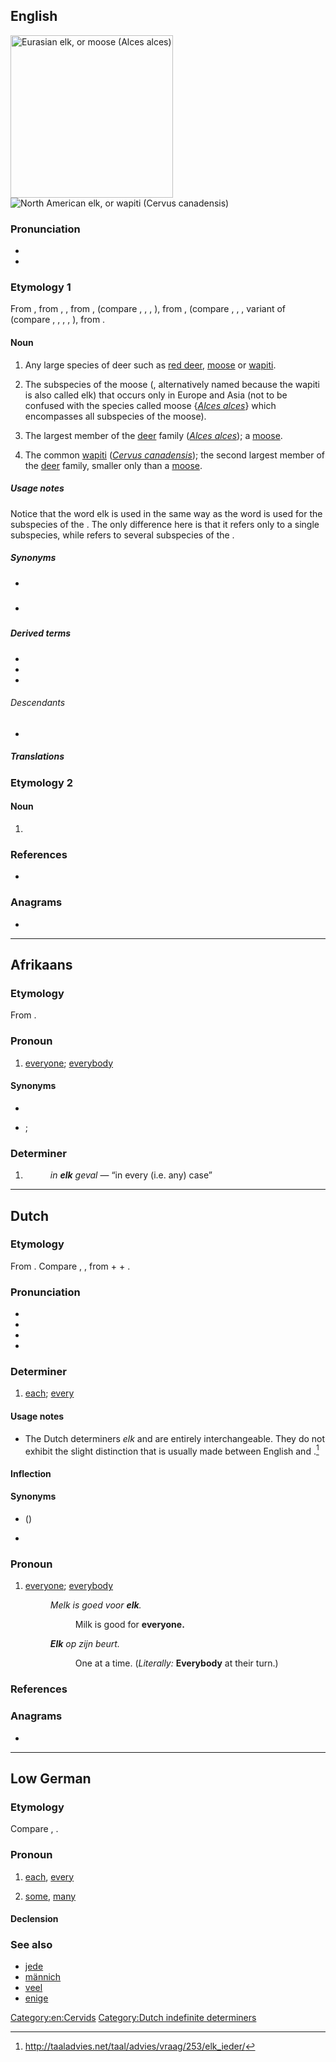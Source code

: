 {{also|Elk|-elk}}
==English==
{{wikipedia|lang=en}}
[[Image:Moose superior.jpg|260px|thumb|Eurasian elk, or moose (''Alces alces'')]]
[[Image:Cervus canadensis2006.jpg|thumb|North American elk, or wapiti (''Cervus canadensis'')]]

===Pronunciation===
* {{IPA|en|/ɛlk/}}
* {{audio|en|en-us-elk.ogg|Audio (US)}}

===Etymology 1===
From {{inh|en|enm|elk}}, from {{inh|en|ang|eolc}}, {{m|ang|eolh|t=elk}}, from {{inh|en|gem-pro|*elhaz}}, {{m|gem-pro|*algiz|t=elk}} (compare {{cog|nds|Elk}}, {{cog|de|Elch}}, {{cog|no|elg}}, {{cog|sv|älg}}), from {{inh|en|ine-pro|*h₁élḱis}}, {{m|ine-pro|*h₁ólḱis}} (compare {{cog|pl|łoś}}, {{cog|ru|лось}}, {{cog|sa-ved|ऋश्य|tr=ṛ́śya||antelope}}, variant of {{m|ine-pro|*h₁elh₁én}} (compare {{cog|de|Elen}}, {{cog|xto|yäl}}, {{cog|txb|ylem||gazelle}}, {{cog|lt|élnis||stag}}, {{cog|hy|եղնիկ||doe, hind}}), from {{m|ine-pro|*h₁el-||deer}}.

====Noun====
{{en-noun|elk|elks}}

# {{rfv-sense|en}} {{lb|en|originally}} Any large species of deer such as [[red deer]], [[moose]] or [[wapiti]].
# The subspecies of the moose ({{taxlink|Alces alces alces|subspecies|ver=190809}}, alternatively named {{vern|Eurasian elk}} because the wapiti is also called elk) that occurs only in Europe and Asia (not to be confused with the species called moose {''[[Alces alces]]''} which encompasses all subspecies of the moose).
# {{lb|en|now|chiefly|Europe}} The largest member of the [[deer]] family (''[[Alces alces]]''); a [[moose]].
# {{lb|en|North America}} The common [[wapiti]] (''[[Cervus canadensis]]''); the second largest member of the [[deer]] family, smaller only than a [[moose]].

=====Usage notes=====
Notice that the word elk is used in the same way as the word {{m|en|caribou}} is used for the subspecies of the {{m|en|reindeer}}. The only difference here is that it refers only to a single subspecies, while {{m|en|caribou}} refers to several subspecies of the {{l|en|reindeer}}.

=====Synonyms=====
* {{sense|Cervus candensis}} {{l|en|wapiti}}
* {{sense|Alces alces}} {{l|en|moose}}

=====Derived terms=====
* {{l|en|Elk County}}
* {{l|en|Elk River}}
* {{l|en|Elkton}}

======Descendants======
* {{desc|ko|엘크|bor=1}}

=====Translations=====
{{trans-see|Alces alces|moose}}

{{trans-see|wapiti - ''Cervus canadensis''|wapiti}}

===Etymology 2===

====Noun====
{{en-noun}}

# {{lb|en|obsolete}} {{alt form|en|elke}} {{qual|the {{vern|common swan}} (''[[Cygnus cygnus]]'', syn. {{taxlink|Cygnus ferus|species|ver=190810}}}}

===References===
* {{R:OneLook}}

===Anagrams===
* {{anagrams|en|a=ekl|Kel|Lek|lek}}

[[Category:en:Cervids]]
----

==Afrikaans==

===Etymology===
From {{inh|af|nl|elk}}.

===Pronoun===
{{head|af|pronoun}}

# {{lb|af|rather|_|rare|literary}} [[everyone]]; [[everybody]]

====Synonyms====
* {{l|af|elkeen}}
* {{l|af|ieder}}; {{l|af|iedereen}}

===Determiner===
{{head|af|determiner}}

# {{lb|af|in expressions only}} {{alternative form of|af|elke||every}}
#: ''in '''elk''' geval'' — “in every (i.e. any) case”

----

==Dutch==

===Etymology===
From {{inh|nl|dum|elc}}. Compare {{cog|en|each}}, {{cog|fy|elk}}, from {{der|nl|gem-pro|*aiwô|t=ever, always}} + {{m|gem-pro|*ga-}} + {{der|nl|gem-pro|*hwilīkaz}}.

===Pronunciation===
* {{IPA|nl|/ɛlk/}}
* {{audio|nl|Nl-elk.ogg|Audio}}
* {{hyphenation|nl|elk}}
* {{rhymes|nl|ɛlk}}

===Determiner===
{{head|nl|determiner}}

# [[each]]; [[every]]

====Usage notes====
* The Dutch determiners ''elk'' and {{m|nl|ieder}} are entirely interchangeable. They do not exhibit the slight distinction that is usually made between English {{m|en|each}} and {{m|en|every}}.<ref>http://taaladvies.net/taal/advies/vraag/253/elk_ieder/</ref>

====Inflection====
{{nl-decl-adj||-|part=-}}

====Synonyms====
* {{l|nl|al}} ({{l|nl|alle}})
* {{l|nl|ieder}}

===Pronoun===
{{head|nl|pronoun}}

# {{lb|nl|chiefly in expressions}} [[everyone]]; [[everybody]]
#: ''Melk is goed voor '''elk'''.''
#:: Milk is good for '''everyone.'''
#: '''''Elk''' op zijn beurt.''
#:: One at a time. (''Literally:'' '''Everybody''' at their turn.)

===References===
<references/>

===Anagrams===
* {{l|nl|lek}}

[[Category:Dutch indefinite determiners]]

----

==Low German==

===Etymology===
Compare {{cog|nl|elk}}, {{cog|en|each}}.

===Pronoun===
{{head|nds|pronoun}}

# {{lb|nds|in the singular}} [[each]], [[every]]
# {{lb|nds|in the plural}} [[some]], [[many]]

====Declension====
{{nds-decl-männich|head=elk|elk|elk}}

===See also===
* [[jede]]
* [[männich]]
* [[veel]]
* [[enige]]